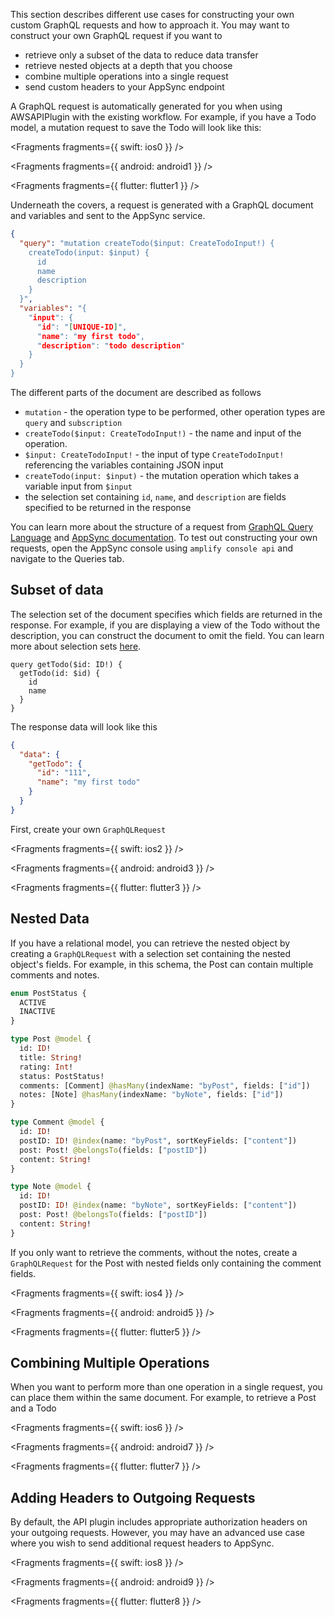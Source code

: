 This section describes different use cases for constructing your own custom GraphQL requests and how to approach it. You may want to construct your own GraphQL request if you want to

- retrieve only a subset of the data to reduce data transfer
- retrieve nested objects at a depth that you choose
- combine multiple operations into a single request
- send custom headers to your AppSync endpoint

A GraphQL request is automatically generated for you when using AWSAPIPlugin with the existing workflow. For example, if you have a Todo model, a mutation request to save the Todo will look like this:


<Fragments fragments={{ swift: ios0 }} />


<Fragments fragments={{ android: android1 }} />


<Fragments fragments={{ flutter: flutter1 }} />

Underneath the covers, a request is generated with a GraphQL document and variables and sent to the AppSync service.

```json
{
  "query": "mutation createTodo($input: CreateTodoInput!) {
    createTodo(input: $input) {
      id
      name
      description
    }
  }",
  "variables": "{
    "input": {
      "id": "[UNIQUE-ID]",
      "name": "my first todo",
      "description": "todo description"
    }
  }
}
```

The different parts of the document are described as follows

- `mutation` - the operation type to be performed, other operation types are `query` and `subscription`
- `createTodo($input: CreateTodoInput!)` - the name and input of the operation.
- `$input: CreateTodoInput!` - the input of type `CreateTodoInput!` referencing the variables containing JSON input
- `createTodo(input: $input)` - the mutation operation which takes a variable input from `$input`
- the selection set containing `id`, `name`, and `description` are fields specified to be returned in the response

You can learn more about the structure of a request from [GraphQL Query Language](https://graphql.org/learn/) and [AppSync documentation](https://docs.aws.amazon.com/appsync/latest/devguide/graphql-overview.html). To test out constructing your own requests, open the AppSync console using `amplify console api` and navigate to the Queries tab.

## Subset of data

The selection set of the document specifies which fields are returned in the response. For example, if you are displaying a view of the Todo without the description, you can construct the document to omit the field. You can learn more about selection sets [here](https://spec.graphql.org/draft/#sec-Selection-Sets).

```
query getTodo($id: ID!) {
  getTodo(id: $id) {
    id
    name
  }
}
```

The response data will look like this

```json
{
  "data": {
    "getTodo": {
      "id": "111",
      "name": "my first todo"
    }
  }
}
```

First, create your own `GraphQLRequest`


<Fragments fragments={{ swift: ios2 }} />


<Fragments fragments={{ android: android3 }} />


<Fragments fragments={{ flutter: flutter3 }} />

## Nested Data

If you have a relational model, you can retrieve the nested object by creating a `GraphQLRequest` with a selection set containing the nested object's fields. For example, in this schema, the Post can contain multiple comments and notes.

```graphql
enum PostStatus {
  ACTIVE
  INACTIVE
}

type Post @model {
  id: ID!
  title: String!
  rating: Int!
  status: PostStatus!
  comments: [Comment] @hasMany(indexName: "byPost", fields: ["id"])
  notes: [Note] @hasMany(indexName: "byNote", fields: ["id"])
}

type Comment @model {
  id: ID!
  postID: ID! @index(name: "byPost", sortKeyFields: ["content"])
  post: Post! @belongsTo(fields: ["postID"])
  content: String!
}

type Note @model {
  id: ID!
  postID: ID! @index(name: "byNote", sortKeyFields: ["content"])
  post: Post! @belongsTo(fields: ["postID"])
  content: String!
}
```

If you only want to retrieve the comments, without the notes, create a `GraphQLRequest` for the Post with nested fields only containing the comment fields.


<Fragments fragments={{ swift: ios4 }} />


<Fragments fragments={{ android: android5 }} />


<Fragments fragments={{ flutter: flutter5 }} />

## Combining Multiple Operations

When you want to perform more than one operation in a single request, you can place them within the same document. For example, to retrieve a Post and a Todo


<Fragments fragments={{ swift: ios6 }} />


<Fragments fragments={{ android: android7 }} />


<Fragments fragments={{ flutter: flutter7 }} />

## Adding Headers to Outgoing Requests

By default, the API plugin includes appropriate authorization headers on your outgoing requests. However, you may have an advanced use case where you wish to send additional request headers to AppSync.


<Fragments fragments={{ swift: ios8 }} />


<Fragments fragments={{ android: android9 }} />


<Fragments fragments={{ flutter: flutter8 }} />
